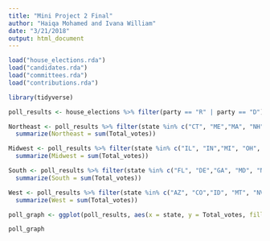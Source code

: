 ```yaml
---
title: "Mini Project 2 Final"
author: "Haiqa Mohamed and Ivana William"
date: "3/21/2018"
output: html_document
---
```


```r
load("house_elections.rda")
load("candidates.rda")
load("committees.rda")
load("contributions.rda")
```
```r
library(tidyverse)
```

```r
poll_results <- house_elections %>% filter(party == "R" | party == "D") %>% mutate(Total_votes = general_votes + primary_votes)
```
```r
Northeast <- poll_results %>% filter(state %in% c("CT", "ME","MA", "NH", "RI", "VT", "NY", "NJ", "PA", "NY")) %>%
  summarize(Northeast = sum(Total_votes)) 
```
```r
Midwest <- poll_results %>% filter(state %in% c("IL", "IN","MI", "OH", "WI", "IA", "KS", "MN", "MO", "NE", "ND", "SD")) %>%
  summarize(Midwest = sum(Total_votes)) 
```
```r
South <- poll_results %>% filter(state %in% c("FL", "DE","GA", "MD", "NC", "SC", "VA", "DC", "WV", "AL", "KY", "MI", "TN", "AR", "LA", "OK", "TX")) %>%
  summarize(South = sum(Total_votes)) 
```
```r
West <- poll_results %>% filter(state %in% c("AZ", "CO","ID", "MT", "NV", "NM", "UT", "WY", "AK", "CA", "OR", "HI", "WA")) %>%
  summarize(West = sum(Total_votes)) 
```

```r
poll_graph <- ggplot(poll_results, aes(x = state, y = Total_votes, fill = party)) + geom_bar(stat = "identity", position = "dodge") + xlab("Region") + ylab("Total Votes") 

poll_graph
```


